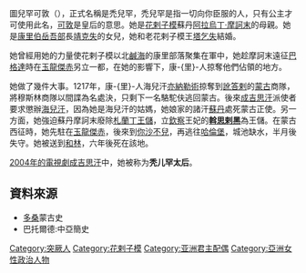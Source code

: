 圖兒罕可敦（{{bd|12世纪|?|1233年|}}），正式名稱是禿兒罕，禿兒罕是指一切向你臣服的人，只有公主才可使用此名，[[可敦|可敦]]是皇后的意思。她是[[花剌子模|花剌子模]]蘇丹[[阿拉烏丁·摩訶末|阿拉烏丁·摩訶末]]的母親。她是[[康里|康里]][[伯岳吾部|伯岳吾部]]長[[靖克失|靖克失]]的女兒，她和老花剌子模王[[塔乞失|塔乞失]]結婚。

她曾經用她的力量使花剌子模以北[[鹹海|鹹海]]的康里部落聚集在軍中，她趁摩訶末遠征[[巴格達|巴格達]]時在[[玉龍傑赤|玉龍傑赤]]另立一都，在她的影響下，康-{里}-人掠奪他們佔領的地方。

她做了幾件大事。1217年，康-{里}-人海兒汗[[亦納勒術|亦納勒術]]掠奪到[[訛答剌|訛答剌]]的[[蒙古帝國|蒙古]]商隊，將穆斯林商隊以間諜為名處決，只剩下一名駱駝伕逃回蒙古。後來[[成吉思汗|成吉思汗]]派使者要求懲辦[[海兒汗|海兒汗]]，因為她是海兒汗的姑媽，她娘家的諸汗[[蘇丹_(稱謂)|蘇丹]]處死蒙古正使。另一方面，她強迫蘇丹摩訶末廢除[[札蘭丁|札蘭丁]][[王儲|王儲]]，立[[欽察|欽察]]王妃的'''[[斡思剌黑|斡思剌黑]]'''為王儲。在蒙古西征時，她先駐在[[玉龍傑赤|玉龍傑赤]]，後來到[[你沙不兒|你沙不兒]]，再逃往[[哈倫堡|哈倫堡]]，城池缺水，半月後失守。她被送到[[和林|和林]]，六年後死在該地。

[[成吉思汗_(2004年電視劇)|2004年的電視劇成吉思汗]]中，她被称为'''秃儿罕太后'''。

==資料來源==
*[[多桑|多桑]]蒙古史
*巴托爾德:中亞簡史
[[Category:突厥人|Category:突厥人]]
[[Category:花剌子模|Category:花剌子模]]
[[Category:亚洲君主配偶|Category:亚洲君主配偶]]
[[Category:亞洲女性政治人物|Category:亞洲女性政治人物]]